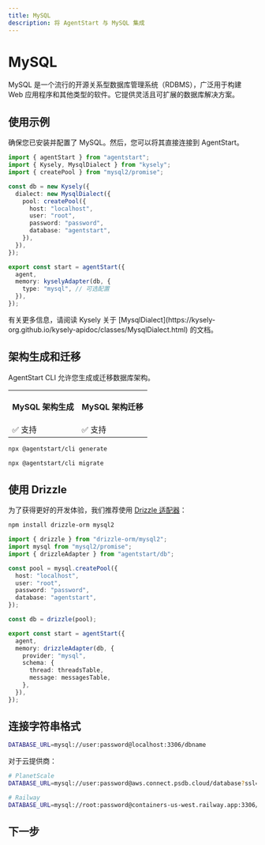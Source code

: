 ```yaml
---
title: MySQL
description: 将 AgentStart 与 MySQL 集成
---
```


# MySQL

MySQL 是一个流行的开源关系型数据库管理系统（RDBMS），广泛用于构建 Web 应用程序和其他类型的软件。它提供灵活且可扩展的数据库解决方案。

## 使用示例

确保您已安装并配置了 MySQL。然后，您可以将其直接连接到 AgentStart。

```ts title="lib/agent.ts"
import { agentStart } from "agentstart";
import { Kysely, MysqlDialect } from "kysely";
import { createPool } from "mysql2/promise";

const db = new Kysely({
  dialect: new MysqlDialect({
    pool: createPool({
      host: "localhost",
      user: "root",
      password: "password",
      database: "agentstart",
    }),
  }),
});

export const start = agentStart({
  agent,
  memory: kyselyAdapter(db, {
    type: "mysql", // 可选配置
  }),
});
```

<Callout>
  有关更多信息，请阅读 Kysely 关于
  [MysqlDialect](https://kysely-org.github.io/kysely-apidoc/classes/MysqlDialect.html) 的文档。
</Callout>

## 架构生成和迁移

AgentStart CLI 允许您生成或迁移数据库架构。

<table>
  <tr className="border-b">
    <th>
      <p className="font-bold text-[16px] mb-1">MySQL 架构生成</p>
    </th>
    <th>
      <p className="font-bold text-[16px] mb-1">MySQL 架构迁移</p>
    </th>
  </tr>
  <tr className="h-10">
    <td>✅ 支持</td>
    <td>✅ 支持</td>
  </tr>
</table>

```bash title="架构生成"
npx @agentstart/cli generate
```

```bash title="架构迁移"
npx @agentstart/cli migrate
```

## 使用 Drizzle

为了获得更好的开发体验，我们推荐使用 [Drizzle 适配器](/docs/databases/drizzle)：

```bash
npm install drizzle-orm mysql2
```

```ts title="lib/agent.ts"
import { drizzle } from "drizzle-orm/mysql2";
import mysql from "mysql2/promise";
import { drizzleAdapter } from "agentstart/db";

const pool = mysql.createPool({
  host: "localhost",
  user: "root",
  password: "password",
  database: "agentstart",
});

const db = drizzle(pool);

export const start = agentStart({
  agent,
  memory: drizzleAdapter(db, {
    provider: "mysql",
    schema: {
      thread: threadsTable,
      message: messagesTable,
    },
  }),
});
```

## 连接字符串格式

```bash
DATABASE_URL=mysql://user:password@localhost:3306/dbname
```

对于云提供商：

```bash
# PlanetScale
DATABASE_URL=mysql://user:password@aws.connect.psdb.cloud/database?ssl={"rejectUnauthorized":true}

# Railway
DATABASE_URL=mysql://root:password@containers-us-west.railway.app:3306/railway
```

## 下一步

<Cards>
  <Card title="Drizzle 适配器" href="/docs/databases/drizzle" />
  <Card title="PostgreSQL" href="/docs/databases/postgresql" />
  <Card title="SQLite" href="/docs/databases/sqlite" />
</Cards>
